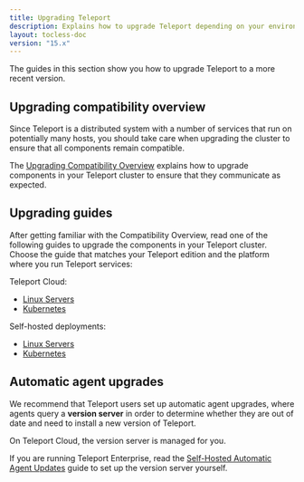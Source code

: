 ```yaml
---
title: Upgrading Teleport
description: Explains how to upgrade Teleport depending on your environment and edition.
layout: tocless-doc
version: "15.x"
---
```


The guides in this section show you how to upgrade Teleport to a more recent
version.

## Upgrading compatibility overview

Since Teleport is a distributed system with a number of services that run on
potentially many hosts, you should take care when upgrading the cluster to
ensure that all components remain compatible.

The [Upgrading Compatibility Overview](/docs/upgrading/overview) explains how to
upgrade components in your Teleport cluster to ensure that they communicate as
expected.

## Upgrading guides

After getting familiar with the Compatibility Overview, read one of the
following guides to upgrade the components in your Teleport cluster. Choose the
guide that matches your Teleport edition and the platform where you run Teleport
services:

Teleport Cloud:

- [Linux Servers](/docs/upgrading/cloud-linux)
- [Kubernetes](/docs/upgrading/cloud-kubernetes)

Self-hosted deployments:

- [Linux Servers](/docs/upgrading/self-hosted-linux)
- [Kubernetes](/docs/upgrading/self-hosted-kubernetes)

## Automatic agent upgrades

We recommend that Teleport users set up automatic agent upgrades, where agents
query a **version server** in order to determine whether they are out of date
and need to install a new version of Teleport.

On Teleport Cloud, the version server is managed for you.

If you are running Teleport Enterprise, read the [Self-Hosted Automatic Agent
Updates](/docs/upgrading/self-hosted-automatic-agent-updates) guide to set up
the version server yourself.
